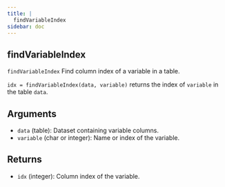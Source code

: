 ```yaml
--- 
title: | 
  findVariableIndex
sidebar: doc
---
```


::: {.doc-box}
::: {.callout-warning appearance="simple" icon="false" collapse="true"}    
# findVariableIndex


`findVariableIndex` Find column index of a variable in a table.

`idx = findVariableIndex(data, variable)` returns the index
of `variable` in the table `data`.

## Arguments
- `data` (table): Dataset containing variable columns.
- `variable` (char or integer): Name or index of the variable.

## Returns
- `idx` (integer): Column index of the variable.
:::
:::


    